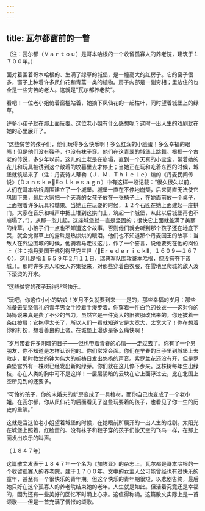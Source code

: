 ```yaml
---
---
---
```

title: 瓦尔都窗前的一瞥
---




（注：瓦尔都（Ｖａｒｔｏｕ）是哥本哈根的一个收留孤寡人的养老院，建筑于１７００年。）

面对着围着哥本哈根的、生满了绿草的城堡，是一幢高大的红房子。它的窗子很多，窗子上种着许多凤仙花和青蒿一类的植物。房子内部是一副穷相；里边住的也全是一些穷苦的老人。这就是“瓦尔都养老院”。

看吧！一位老小姐倚着窗槛站着，她摘下凤仙花的一起枯叶，同时望着城堡上的绿草。

许多小孩子就在那上面玩耍。这位老小姐有什么感想呢？这时一出人生的戏剧就在她的心里展开了。

“这些贫苦的孩子们，他们玩得多么快乐啊！多么红润的小脸蛋！多么幸福的眼睛！但是他们没有鞋子，也没有袜子穿。他们在这青翠的城堡上跳舞。根据一个古老的传说，多少年以前，这儿的土老是在崩塌，直到一个天真的小宝宝，带着她的花儿和玩具被诱到这个敞着的坟墓里去才停止；当她正在玩和吃着东西的时候，城堡就筑起来了（注：丹麦诗人蒂勒（Ｊ．Ｍ．Ｔｈｉｅｌｅ）编的《丹麦民间传说》（ＤａｎｓｋｅEｏｌｋｅｓａｇｎ）中有这样一段记载：“很久很久以前，人们在哥本哈根周围建立了一个城堡。城堡一直在不停地崩颓，后来简直无法使它巩固下来，最后大家把一个天真的女孩子放在一张椅子上，在她面前放一个桌子，上面摆着许多玩具和糖果。当她正在玩耍的时候，１２个石匠在她上面建起一座拱门。大家在音乐和喊声中把土堆到这拱门上，筑起一个城堡，从此以后城堡再也不崩塌了。”）。从那一忽儿起，这座城堡就一直是坚固的；很快它上面就盖满了美丽的绿草。小孩子们一点也不知道这个故事，否则他们就会听到那个孩子还在地底下哭，就会觉得草上的露珠是热烘烘的眼泪。他们也不知道那个丹麦国王的故事：当敌人在外边围城的时候，他骑着马走过这儿，作了一个誓言，说他要死在他的岗位上（注：指丹麦国王佛列得里克三世（EｒｅｄｅｒｉｃｋⅡ，１６０９—１６７０）。这儿是指１６５９年２月１１日，瑞典军队围攻哥本哈根，但没有夺下该城。）。那时许多男人和女人齐集拢来，对那些穿着白衣服，在雪地里爬城的敌人泼下滚烫的开水。

“这些贫穷的孩子玩得非常快乐。

“玩吧，你这位小小的姑娘！岁月不久就要到来——是的，那些幸福的岁月：那些准备去受坚信礼的青年男女手挽着手漫步着。你穿着一件白色的长衣——这对你的妈妈说来真是费了不少的气力，虽然它是一件宽大的旧衣服改出来的。你还披着一条红披肩；它拖得太长了，所以人们一看就知道它是太宽大，太宽大了！你在想着你的打扮，想着善良的上帝。在城堡上漫步是多么痛快啊！

“岁月带着许多阴暗的日子——但也带着青春的心情——走过去了。你有了一个男朋友，你不知道是怎样认识他的。你们常常会面。你们在早春的日子里到城堡上去散步，那时教堂的钟为伟大的祈祷日发出悠扬的声音。紫罗兰花还没有开，但是罗森堡宫外有一株树已经发出新的绿芽。你们就在这儿停下步来。这株树每年生出绿枝，心在人类的胸中可不是这样！一层层阴暗的云块在它上面浮过去，比在北国上空所见到的还要多。

“可怜的孩子，你的未婚夫的新房变成了一具棺材，而你自己也变成了一个老小姐。在瓦尔都，你从凤仙花的后面看见了这些玩耍着的孩子，也看见了你一生的历史的重演。”

这就是当这位老小姐望着城堡的时候，在她眼前所展开的一出人生的戏剧。太阳光在城堡上照着，红脸蛋的、没有袜子和鞋子穿的孩子们像天空的飞鸟一样，在那上面发出欢乐的叫声。

（１８４７年）

这篇散文发表于１８４７年一个名为《加埃亚》的杂志上。瓦尔都是哥本哈根的一个收留孤寡人的养老院，建于１７００年。文中的女主人公可能曾经也有过快乐的童年，甚至有一个很快乐的青年期。但这个快乐的青年期很短，以悲剧告终，最后她只好在这个孤寡人的养老院结束她的老年。人生就是如此。但活着究竟还是幸福的，因为还有一些美好的回忆不时涌上心来。这值得称诵。这篇散文实际上是一首颂歌——但是一首充满了惆怅的颂歌。